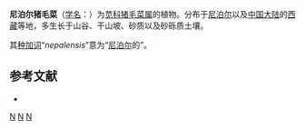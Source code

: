 {{Speciesbox
| genus = Salsola
| species = nepalensis
| authority = Grubov, 1961
}}

'''尼泊尔猪毛菜'''（[[学名|学名]]：{{lang|la|''Salsola nepalensis''}}）为[[苋科|苋科]][[猪毛菜属|猪毛菜属]]的植物。分布于[[尼泊尔|尼泊尔]]以及[[中国大陆|中国大陆]]的[[西藏|西藏]]等地，多生长于山谷、干山坡、砂质以及砂砾质土壤。

其[[种加词|种加词]]“''nepalensis''”意为“[[尼泊尔|尼泊尔]]的”。

== 参考文献 ==
<div class="references-small">
* {{FRPS|尼泊尔猪毛菜}}
</div>
{{Taxonbar|from=Q11041133}}

[[Category:猪毛菜属|N]]
[[Category:尼泊尔植物|N]]
[[Category:1961年描述的植物|N]]


{{Amaranthaceae-stub}}